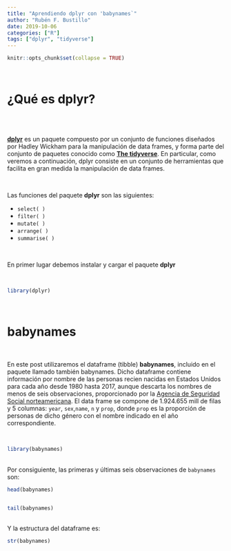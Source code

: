 ```yaml
---
title: "Aprendiendo dplyr con 'babynames`"
author: "Rubén F. Bustillo"
date: 2019-10-06
categories: ["R"]
tags: ["dplyr", "tidyverse"]
---
```



```r
knitr::opts_chunk$set(collapse = TRUE)
```

\

# ¿Qué es dplyr?

\
\

[**dplyr**](https://dplyr.tidyverse.org/) es un paquete compuesto por un conjunto de funciones diseñados por Hadley Wickham para la manipulación de data frames, y forma parte del conjunto de paquetes conocido como [**The tidyverse**](https://www.tidyverse.org/). En particular, como veremos a continuación, dplyr consiste en un conjunto de herramientas que facilita en gran medida la manipulación de data frames. 

\

Las funciones del paquete **dplyr** son las siguientes:

- `select( )`
- `filter( )`
- `mutate( )`
- `arrange( )`
- `summarise( )`

\

En primer lugar debemos instalar y cargar el paquete **dplyr**

\

```r

library(dplyr)

```

\ 


# babynames

\

En  este post utilizaremos el dataframe (tibble) **babynames**, incluido en el paquete llamado también babynames. Dicho dataframe contiene información por nombre de las personas recien nacidas en Estados Unidos para cada año desde 1980 hasta 2017, aunque descarta los nombres de menos de seis observaciones, proporcionado por la [Agencia de Seguridad Social norteamericana](https://www.ssa.gov/oact/babynames/limits.html). El data frame se compone de 1.924.655 mill de filas y 5 columnas: `year`, `sex`,`name`, `n` y `prop`, donde `prop` es la proporción de personas de dicho género con el nombre indicado en el año correspondiente.

\

```r

library(babynames)

```

\
Por consiguiente, las primeras y últimas seis observaciones de `babynames` son:
\
 
 
```r

head(babynames)


tail(babynames)
```

\
Y la estructura del dataframe es:
\

```r

str(babynames)

```

